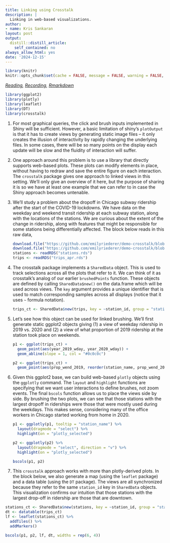 ```yaml
---
title: Linking using Crosstalk
description: |
  Linking in web-based visualizations.
author:
- name: Kris Sankaran
layout: post
output:
  distill::distill_article:
    self_contained: no
always_allow_html: yes
date: '2024-12-15'
---
```


```r
library(knitr)
knitr::opts_chunk$set(cache = FALSE, message = FALSE, warning = FALSE, echo = TRUE, fig.height = 5, retina = 4)
```

_[Reading](https://emilyriederer.netlify.app/post/crosstalk/), [Recording](https://mediaspace.wisc.edu/media/t/1_h7dh543g),  [Rmarkdown](https://github.com/krisrs1128/stat436_notes/blob/main/notes/2024-12-27-week05-04.Rmd)_

```r
library(ggplot2)
library(plotly)
library(leaflet)
library(DT)
library(crosstalk)
```

1. For most graphical queries, the click and brush inputs implemented in Shiny
will be sufficient. However, a basic limitation of shiny's `plotOutput` is that
it has to create views by generating static image files -- it only creates the
illusion of interactivity by rapidly changing the underlying files. In some
cases, there will be so many points on the display each update will be slow and
the fluidity of interaction will suffer.

1. One approach around this problem is to use a library that directly supports
web-based plots. These plots can modify elements in place, without having to
redraw and save the entire figure on each interaction. The `crosstalk` package
gives one approach to linked views in this setting. We'll only give an overview
of it here, but the purpose of sharing it is so we have at least one example
that we can refer to in case the Shiny approach becomes untenable.

1. We'll study a problem about the dropoff in Chicago subway ridership after the
start of the COVID-19 lockdowns. We have data on the weekday and weekend transit
ridership at each subway station, along with the locations of the stations. We
are curious about the extent of the change in ridership, along with features
that might be responsible for some stations being differentially affected. The
block below reads in this raw data,
    
    ```r
    download.file("https://github.com/emilyriederer/demo-crosstalk/blob/master/data/stations.rds?raw=true", "stations.rds")
    download.file("https://github.com/emilyriederer/demo-crosstalk/blob/master/data/trips_apr.rds?raw=true", "trips_apr.rds")
    stations <- readRDS("stations.rds")
    trips <- readRDS("trips_apr.rds")
    ```
    
1. The crosstalk package implements a `SharedData` object. This is used to track
selections across all the plots that refer to it. We can think of it as
crosstalk's analog of our earlier `brushedPoints` function. These objects are
defined by calling `SharedData$new()` on the data.frame which will be used
across views. The `key` argument provides a unique identifier that is used to
match corresponding samples across all displays (notice that it uses `~` formula
notation).

    ```r
    trips_ct <- SharedData$new(trips, key = ~station_id, group = "stations")
    ```
    
1. Let's see how this object can be used for linked brushing. We'll first
generate static ggplot2 objects giving (1) a view of weekday ridership in 2019
vs. 2020 and (2) a view of what proportion of 2019 ridership at the station took
place on weekends.
    
    ```r
    p1 <- ggplot(trips_ct) +
      geom_point(aes(year_2019_wday, year_2020_wday)) +
      geom_abline(slope = 1, col = "#0c0c0c")
    
    p2 <- ggplot(trips_ct) +
      geom_point(aes(prop_wend_2019, reorder(station_name, prop_wend_2019)), stat = "identity")
    ```
  
1. Given this ggplot2 base, we can build web-based `plotly` objects using the
`ggplotly` command. The `layout` and `highlight` functions are specifying that
we want user interactions to define brushes, not zoom events. The final `bscols`
function allows us to place the views side by side. By brushing the two plots,
we can see that those stations with the largest dropoff in riderships were those
that were mostly used during the weekdays. This makes sense, considering many of
the office workers in Chicago started working from home in 2020.
    
    ```r
    p1 <- ggplotly(p1, tooltip = "station_name") %>%
      layout(dragmode = "select") %>%
      highlight(on = "plotly_selected")
    
    p2 <- ggplotly(p2) %>%
      layout(dragmode = "select", direction = "v") %>%
      highlight(on = "plotly_selected")
    
    bscols(p1, p2)
    ```

1. This `crosstalk` approach works with more than plotly-derived plots. In the
block below, we also generate a map (using the `leaflet` package) and a data
table (using the `DT` package). The views are all synchronized because they
refer to the same `station_id` key in `SharedData` objects. This visualization
confirms our intuition that those stations with the largest drop-off in
ridership are those that are downtown.

```r
stations_ct <- SharedData$new(stations, key = ~station_id, group = "stations")
dt <- datatable(trips_ct)
lf <- leaflet(stations_ct) %>% 
  addTiles() %>% 
  addMarkers()

bscols(p1, p2, lf, dt, widths = rep(6, 4))
```

